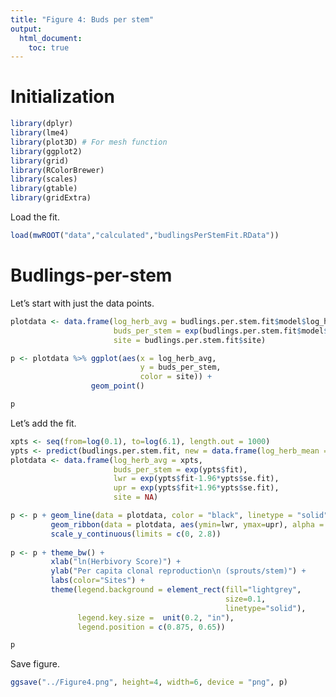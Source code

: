```yaml
---
title: "Figure 4: Buds per stem"
output: 
  html_document:
    toc: true
---
```


# Initialization

```r
library(dplyr)
library(lme4)
library(plot3D) # For mesh function
library(ggplot2)
library(grid)
library(RColorBrewer)
library(scales)
library(gtable)
library(gridExtra)
```

Load the fit.
```r
load(mwROOT("data","calculated","budlingsPerStemFit.RData"))
```

# Budlings-per-stem

Let's start with just the data points.

```r
plotdata <- data.frame(log_herb_avg = budlings.per.stem.fit$model$log_herb_mean, 
                       buds_per_stem = exp(budlings.per.stem.fit$model$`log(buds_per_stem)`),
                       site = budlings.per.stem.fit$site)

p <- plotdata %>% ggplot(aes(x = log_herb_avg, 
                             y = buds_per_stem,
                             color = site)) + 
                  geom_point()

p
```

Let's add the fit.

```r
xpts <- seq(from=log(0.1), to=log(6.1), length.out = 1000)
ypts <- predict(budlings.per.stem.fit, new = data.frame(log_herb_mean = xpts), se.fit=TRUE)
plotdata <- data.frame(log_herb_avg = xpts, 
                       buds_per_stem = exp(ypts$fit),
                       lwr = exp(ypts$fit-1.96*ypts$se.fit),
                       upr = exp(ypts$fit+1.96*ypts$se.fit),
                       site = NA)

p <- p + geom_line(data = plotdata, color = "black", linetype = "solid") +
         geom_ribbon(data = plotdata, aes(ymin=lwr, ymax=upr), alpha = 0.2) + 
         scale_y_continuous(limits = c(0, 2.8))
         
p <- p + theme_bw() +
         xlab("ln(Herbivory Score)") +
         ylab("Per capita clonal reproduction\n (sprouts/stem)") +
         labs(color="Sites") + 
         theme(legend.background = element_rect(fill="lightgrey",
                                                size=0.1,
                                                linetype="solid"),
               legend.key.size =  unit(0.2, "in"),
               legend.position = c(0.875, 0.65))

p
```

Save figure.

```r
ggsave("../Figure4.png", height=4, width=6, device = "png", p)
```